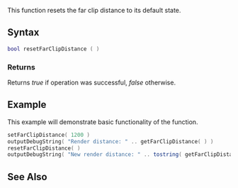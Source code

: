 {{Server client function}}

This function resets the far clip distance to its default state.
{{Note|The function will not reset far clip distance client-side, unless it is relying on a value set by the server.}}
{{Note|The function will reset the far clip distance to ''false'' server-side, as there is no default value to begin with.}}
==Syntax==
<syntaxhighlight lang="lua">
bool resetFarClipDistance ( )
</syntaxhighlight>

===Returns===
Returns ''true'' if operation was successful, ''false'' otherwise.

==Example== 
This example will demonstrate basic functionality of the function.
<syntaxhighlight lang="lua">
setFarClipDistance( 1200 )
outputDebugString( "Render distance: " .. getFarClipDistance( ) )
resetFarClipDistance( )
outputDebugString( "New render distance: " .. tostring( getFarClipDistance( ) ) )
</syntaxhighlight>

==See Also==
{{World_functions}}